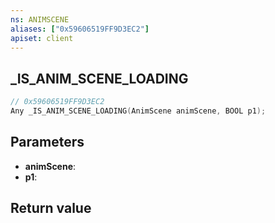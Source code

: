 ```yaml
---
ns: ANIMSCENE
aliases: ["0x59606519FF9D3EC2"]
apiset: client
---
```

## _IS_ANIM_SCENE_LOADING

```c
// 0x59606519FF9D3EC2
Any _IS_ANIM_SCENE_LOADING(AnimScene animScene, BOOL p1);
```


## Parameters
* **animScene**:
* **p1**:

## Return value